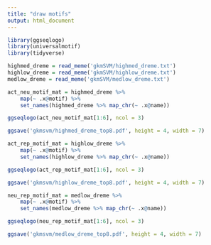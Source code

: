 ---
title: "draw motifs"
output: html_document
---

```{r message=F}
library(ggseqlogo)
library(universalmotif)
library(tidyverse)
```

```{r}
highmed_dreme = read_meme('gkmSVM/highmed_dreme.txt')
highlow_dreme = read_meme('gkmSVM/highlow_dreme.txt')
medlow_dreme = read_meme('gkmSVM/medlow_dreme.txt')
```

```{r}
act_neu_motif_mat = highmed_dreme %>%
    map(~ .x@motif) %>%
    set_names(highmed_dreme %>% map_chr(~ .x@name))

ggseqlogo(act_neu_motif_mat[1:6], ncol = 3)

ggsave('gkmsvm/highmed_dreme_top8.pdf', height = 4, width = 7)
```

```{r}
act_rep_motif_mat = highlow_dreme %>%
    map(~ .x@motif) %>%
    set_names(highlow_dreme %>% map_chr(~ .x@name))

ggseqlogo(act_rep_motif_mat[1:6], ncol = 3)

ggsave('gkmsvm/highlow_dreme_top8.pdf', height = 4, width = 7)
```

```{r}
neu_rep_motif_mat = medlow_dreme %>%
    map(~ .x@motif) %>%
    set_names(medlow_dreme %>% map_chr(~ .x@name))

ggseqlogo(neu_rep_motif_mat[1:6], ncol = 3)

ggsave('gkmsvm/medlow_dreme_top8.pdf', height = 4, width = 7)
```



